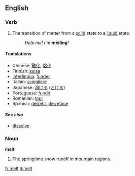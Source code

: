 ==English==

===Verb===
{{en-infl-reg-consonant|melt||}}
# The transition of matter from a [[solid]] state to a [[liquid]] state.
#:''Help me!  I'm '''melting'''!''

====Translations====
*Chinese: [[融化]], [[熔化]]
*Finnish: [[sulaa]]
*[[Interlingua]]: [[funder]]
*Italian: [[sciogliere]]
*Japanese: [[溶ける]] ([[とける]])
*Portuguese: [[fundir]]
*Romanian: [[topi]]
*Spanish: [[derretir]], [[derretirse]]

====See also====
*[[dissolve]]

===Noun===
'''melt'''  {{uncountable}}
# The springtime snow runoff in mountain regions.

[[fr:melt]]
[[it:melt]]